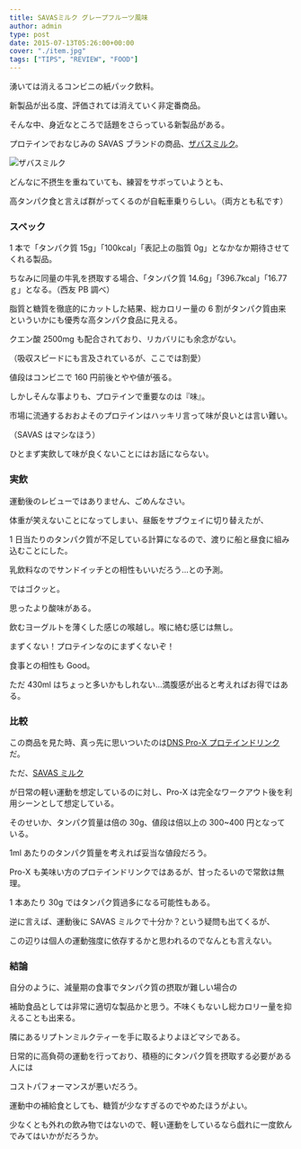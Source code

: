 ---
title: SAVASミルク グレープフルーツ風味
author: admin
type: post
date: 2015-07-13T05:26:00+00:00
cover: "./item.jpg"
tags: ["TIPS", "REVIEW", "FOOD"]
---

湧いては消えるコンビニの紙パック飲料。

新製品が出る度、評価されては消えていく非定番商品。

そんな中、身近なところで話題をさらっている新製品がある。

プロテインでおなじみの SAVAS ブランドの商品、[ザバスミルク][1]。

![ザバスミルク](./item.jpg)

どんなに不摂生を重ねていても、練習をサボっていようとも、

高タンパク食と言えば群がってくるのが自転車乗りらしい。（両方とも私です）

### スペック

1 本で「タンパク質 15g」「100kcal」「表記上の脂質 0g」となかなか期待させてくれる製品。

ちなみに同量の牛乳を摂取する場合、「タンパク質 14.6g」「396.7kcal」「16.77 ｇ」となる。（西友 PB 調べ）

脂質と糖質を徹底的にカットした結果、総カロリー量の 6 割がタンパク質由来といういかにも優秀な高タンパク食品に見える。

クエン酸 2500mg も配合されており、リカバリにも余念がない。

（吸収スピードにも言及されているが、ここでは割愛）

値段はコンビニで 160 円前後とやや値が張る。

しかしそんな事よりも、プロテインで重要なのは『味』。

市場に流通するおおよそのプロテインはハッキリ言って味が良いとは言い難い。

（SAVAS はマシなほう）

ひとまず実飲して味が良くないことにはお話にならない。

### 実飲

運動後のレビューではありません、ごめんなさい。

体重が笑えないことになってしまい、昼飯をサブウェイに切り替えたが、

1 日当たりのタンパク質が不足している計算になるので、渡りに船と昼食に組み込むことにした。

乳飲料なのでサンドイッチとの相性もいいだろう…との予測。

ではゴクッと。

思ったより酸味がある。

飲むヨーグルトを薄くした感じの喉越し。喉に絡む感じは無し。

まずくない！プロテインなのにまずくないぞ！

食事との相性も Good。

ただ 430ml はちょっと多いかもしれない…満腹感が出ると考えればお得ではある。

### 比較

この商品を見た時、真っ先に思いついたのは[DNS Pro-X プロテインドリンク][2]だ。

ただ、[SAVAS ミルク][3]

が日常の軽い運動を想定しているのに対し、Pro-X は完全なワークアウト後を利用シーンとして想定している。

そのせいか、タンパク質量は倍の 30g、値段は倍以上の 300~400 円となっている。

1ml あたりのタンパク質量を考えれば妥当な値段だろう。

Pro-X も美味い方のプロテインドリンクではあるが、甘ったるいので常飲は無理。

1 本あたり 30g ではタンパク質過多になる可能性もある。

逆に言えば、運動後に SAVAS ミルクで十分か？という疑問も出てくるが、

この辺りは個人の運動強度に依存するかと思われるのでなんとも言えない。

### 結論

自分のように、減量期の食事でタンパク質の摂取が難しい場合の

補助食品としては非常に適切な製品かと思う。不味くもないし総カロリー量を抑えることも出来る。

隣にあるリプトンミルクティーを手に取るよりよほどマシである。

日常的に高負荷の運動を行っており、積極的にタンパク質を摂取する必要がある人には

コストパフォーマンスが悪いだろう。

運動中の補給食としても、糖質が少なすぎるのでやめたほうがよい。

少なくとも外れの飲み物ではないので、軽い運動をしているなら戯れに一度飲んでみてはいかがだろうか。

<LinkBox isAmazonLink url="https://www.amazon.co.jp/dp/B005UJRFY0/" />

[1]: http://www.meiji.co.jp/dairies/milk_drink/savas-milk/#top
[2]: https://amzn.to/2NAbLjj
[3]: https://amzn.to/3dkfzzZ
